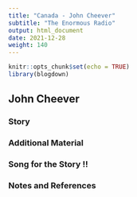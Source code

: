 ```yaml
---
title: "Canada - John Cheever"
subtitle: "The Enormous Radio"
output: html_document
date: 2021-12-28
weight: 140
---
```


```r
knitr::opts_chunk$set(echo = TRUE)
library(blogdown)
```

## John Cheever




### Story


  
### Additional Material





 
### Song for the Story !!

 
### Notes and References  

 

